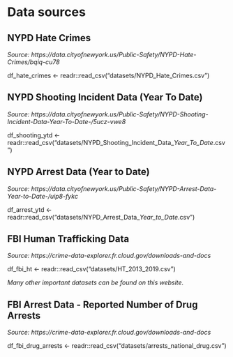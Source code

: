 # Data sources

## NYPD Hate Crimes

*Source: https://data.cityofnewyork.us/Public-Safety/NYPD-Hate-Crimes/bqiq-cu78*

df_hate_crimes <- readr::read_csv("datasets/NYPD_Hate_Crimes.csv")

## NYPD Shooting Incident Data (Year To Date)

*Source: https://data.cityofnewyork.us/Public-Safety/NYPD-Shooting-Incident-Data-Year-To-Date-/5ucz-vwe8*

df_shooting_ytd <- readr::read_csv("datasets/NYPD_Shooting_Incident_Data__Year_To_Date_.csv")

## NYPD Arrest Data (Year to Date)

*Source: https://data.cityofnewyork.us/Public-Safety/NYPD-Arrest-Data-Year-to-Date-/uip8-fykc*

df_arrest_ytd <- readr::read_csv("datasets/NYPD_Arrest_Data__Year_to_Date_.csv")

## FBI Human Trafficking Data

*Source: https://crime-data-explorer.fr.cloud.gov/downloads-and-docs*

df_fbi_ht <- readr::read_csv("datasets/HT_2013_2019.csv")

*Many other important datasets can be found on this website.*

## FBI Arrest Data - Reported Number of Drug Arrests

*Source: https://crime-data-explorer.fr.cloud.gov/downloads-and-docs*

df_fbi_drug_arrests <- readr::read_csv("datasets/arrests_national_drug.csv")